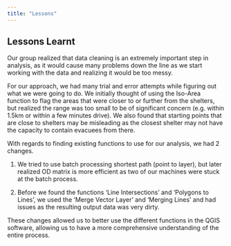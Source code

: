 ```yaml
---
title: "Lessons"
---
```


## Lessons Learnt

Our group realized that data cleaning is an extremely important step in analysis, as it would cause many problems down the line as we start working with the data and realizing it would be too messy.

For our approach, we had many trial and error attempts while figuring out what we were going to do. We initially thought of using the Iso-Area function to flag the areas that were closer to or further from the shelters, but realized the range was too small to be of significant concern (e.g. within 1.5km or within a few minutes drive). We also found that starting points that are close to shelters may be misleading as the closest shelter may not have the capacity to contain evacuees from there.

With regards to finding existing functions to use for our analysis, we had 2 changes.

1.  We tried to use batch processing shortest path (point to layer), but later realized OD matrix is more efficient as two of our machines were stuck at the batch process.

2.  Before we found the functions 'Line Intersections' and 'Polygons to Lines', we used the 'Merge Vector Layer' and 'Merging Lines' and had issues as the resulting output data was very dirty.

These changes allowed us to better use the different functions in the QGIS software, allowing us to have a more comprehensive understanding of the entire process.
